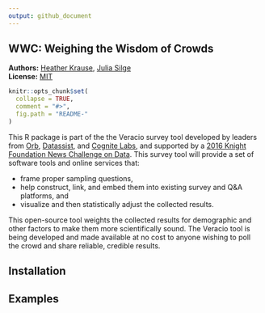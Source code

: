 ```yaml
---
output: github_document
---
```


<!-- README.md is generated from README.Rmd. Please edit that file -->

WWC: Weighing the Wisdom of Crowds
----------------------------------

**Authors:** [Heather Krause](http://idatassist.com/), [Julia Silge](http://juliasilge.com/)<br/>
**License:** [MIT](https://opensource.org/licenses/MIT)


```r
knitr::opts_chunk$set(
  collapse = TRUE,
  comment = "#>",
  fig.path = "README-"
)
```

This R package is part of the the Veracio survey tool developed by leaders from [Orb](http://www.orbmedia.org/), [Datassist](http://idatassist.com/), and [Cognite Labs](http://www.cognitelabs.com/), and supported by a [2016 Knight Foundation News Challenge on Data](http://idatassist.com/knight/). This survey tool will provide a set of software tools and online services that:

- frame proper sampling questions,
- help construct, link, and embed them into existing survey and Q&A platforms, and 
- visualize and then statistically adjust the collected results.

This open-source tool weights the collected results for demographic and other factors to make them more scientifically sound. The Veracio tool is being developed and made available at no cost to anyone wishing to poll the crowd and share reliable, credible results.

## Installation

## Examples

